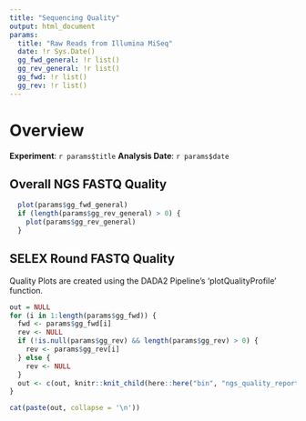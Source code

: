 ```yaml
---
title: "Sequencing Quality"
output: html_document
params:
  title: "Raw Reads from Illumina MiSeq"
  date: !r Sys.Date()
  gg_fwd_general: !r list()
  gg_rev_general: !r list()
  gg_fwd: !r list()
  gg_rev: !r list()
---
```


# Overview
**Experiment**: `r params$title`
**Analysis Date**: `r params$date`

## Overall NGS FASTQ Quality
```r
  plot(params$gg_fwd_general)
  if (length(params$gg_rev_general) > 0) {
    plot(params$gg_rev_general)
  }
```




## SELEX Round FASTQ Quality

Quality Plots are created using the DADA2 Pipeline's 'plotQualityProfile' function.

```r
out = NULL
for (i in 1:length(params$gg_fwd)) {
  fwd <- params$gg_fwd[i]
  rev <- NULL
  if (!is.null(params$gg_rev) && length(params$gg_rev) > 0) {
    rev <- params$gg_rev[i]
  } else {
    rev <- NULL
  }
  out <- c(out, knitr::knit_child(here::here("bin", "ngs_quality_report_plot_round.Rmd"), quiet=TRUE))
}
```

```r
cat(paste(out, collapse = '\n'))
```

